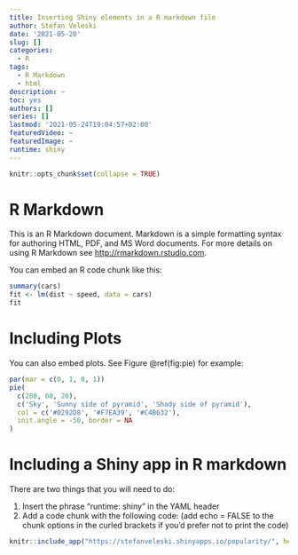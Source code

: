 ```yaml
---
title: Inserting Shiny elements in a R markdown file
author: Stefan Veleski
date: '2021-05-20'
slug: []
categories:
  - R
tags:
  - R Markdown
  - html
description: ~
toc: yes
authors: []
series: []
lastmod: '2021-05-24T19:04:57+02:00'
featuredVideo: ~
featuredImage: ~
runtime: shiny
---
```


```r
knitr::opts_chunk$set(collapse = TRUE)
```

# R Markdown

This is an R Markdown document. Markdown is a simple formatting syntax for authoring HTML, PDF, and MS Word documents. For more details on using R Markdown see <http://rmarkdown.rstudio.com>.

You can embed an R code chunk like this:

```r
summary(cars)
fit <- lm(dist ~ speed, data = cars)
fit
```

# Including Plots

You can also embed plots. See Figure \@ref(fig:pie) for example:

```r
par(mar = c(0, 1, 0, 1))
pie(
  c(280, 60, 20),
  c('Sky', 'Sunny side of pyramid', 'Shady side of pyramid'),
  col = c('#0292D8', '#F7EA39', '#C4B632'),
  init.angle = -50, border = NA
)
```

# Including a Shiny app in R markdown

There are two things that you will need to do:

1. Insert the phrase "runtime: shiny" in the YAML header
2. Add a code chunk with the following code: (add echo = FALSE to the chunk options in the curled brackets if you'd prefer not to print the code)

```r
knitr::include_app("https://stefanveleski.shinyapps.io/popularity/", height = "550px")
```
